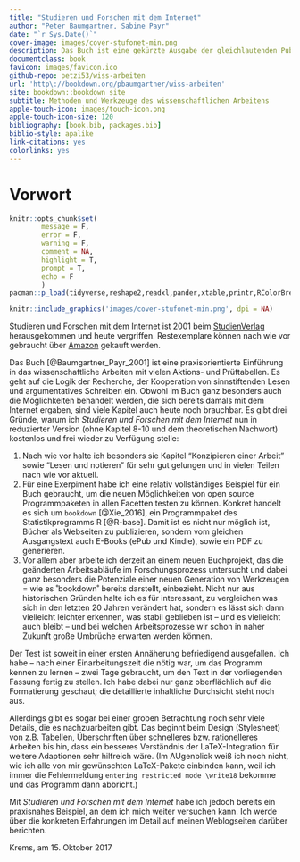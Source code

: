 ```yaml
--- 
title: "Studieren und Forschen mit dem Internet"
author: "Peter Baumgartner, Sabine Payr"
date: "`r Sys.Date()`"
cover-image: images/cover-stufonet-min.png
description: Das Buch ist eine gekürzte Ausgabe der gleichlautenden Publikation aud em Jahre 2001. Es beschreibt Arbeitsprozesse une Werkzeuge des wissenschaftlichen Arbeitens. Dabei wird besonders auf die (damals) neuen Möglichkeiten des Internets eingegangen. 
documentclass: book
favicon: images/favicon.ico
github-repo: petzi53/wiss-arbeiten
url: 'http\://bookdown.org/pbaumgartner/wiss-arbeiten'
site: bookdown::bookdown_site
subtitle: Methoden und Werkzeuge des wissenschaftlichen Arbeitens
apple-touch-icon: images/touch-icon.png
apple-touch-icon-size: 120
bibliography: [book.bib, packages.bib]
biblio-style: apalike
link-citations: yes
colorlinks: yes
---
```


# Vorwort {-}



```r
knitr::opts_chunk$set(
        message = F,
        error = F,
        warning = F,
        comment = NA,
        highlight = T,
        prompt = T,
        echo = F
        )
pacman::p_load(tidyverse,reshape2,readxl,pander,xtable,printr,RColorBrewer,knitr,emo)
```





```r
knitr::include_graphics('images/cover-stufonet-min.png', dpi = NA)
```

Studieren und Forschen mit dem Internet ist 2001 beim [StudienVerlag](http://www.studienverlag.at/page.cfm?vpath=buecher/buchdetail&bookclass=&titnr=1319) herausgekommen und heute vergriffen. Restexemplare können nach wie vor gebraucht über [Amazon](https://www.amazon.de/Studieren-Forschen-mit-dem-Internet/dp/3706513196/ref=sr_1_1?ie=UTF8&qid=1508089811&sr=8-1&keywords=studieren+und+forschen+mit+dem+internet) gekauft werden. 

Das Buch [@Baumgartner_Payr_2001] ist eine praxisorientierte Einführung in das wissenschaftliche Arbeiten mit vielen Aktions- und Prüftabellen. Es geht auf die Logik der Recherche, der Kooperation von sinnstiftenden Lesen und argumentatives Schreiben ein. Obwohl im Buch ganz besonders auch die Möglichkeiten behandelt werden, die sich bereits damals mit dem Internet ergaben, sind viele Kapitel auch heute noch brauchbar.
Es gibt drei Gründe, warum ich _Studieren und Forschen mit dem Internet_ nun in reduzierter Version (ohne Kapitel 8-10 und dem theoretischen Nachwort) kostenlos und frei wieder zu Verfügung stelle:

1. Nach wie vor halte ich besonders sie Kapitel "Konzipieren einer Arbeit" sowie "Lesen und notieren" für sehr gut gelungen und in vielen Teilen nach wie vor aktuell.
2. Für eine Exerpiment habe ich eine relativ vollständiges Beispiel für ein Buch gebraucht, um die neuen Möglichkeiten von open source Programmpaketen in allen Facetten testen zu können. Konkret handelt es sich um `bookdown` [@Xie_2016], ein Programmpaket des Statistikprogramms R [@R-base]. Damit ist es nicht nur möglich ist, Bücher als Webseiten zu publizieren, sondern vom gleichen Ausgangstext auch E-Books (ePub und Kindle), sowie ein PDF zu generieren.
3. Vor allem aber arbeite ich derzeit an einem neuen Buchprojekt, das die geänderten Arbeitsabläufe im Forschungsprozess untersucht und dabei ganz besonders die Potenziale einer neuen Generation von Werkzeugen =  wie es ˚bookdown˚ bereits darstellt, einbezieht. Nicht nur aus historischen Gründen halte ich es für interessant, zu vergleichen was sich  in den letzten 20 Jahren verändert hat, sondern es lässt sich dann vielleicht leichter erkennen, was stabil geblieben ist -- und es vielleicht auch bleibt -- und bei welchen Arbeitsprozesse wir schon in naher Zukunft große Umbrüche erwarten werden können. 

Der Test ist soweit in einer ersten Annäherung befriedigend ausgefallen. Ich habe -- nach einer Einarbeitungszeit die nötig war, um das Programm kennen zu lernen -- zwei Tage gebraucht, um den Text in der vorliegenden Fassung fertig zu stellen. Ich habe dabei nur ganz oberflächlich auf die Formatierung geschaut; die detaillierte inhaltliche Durchsicht steht noch aus. 

Allerdings gibt es sogar bei einer groben Betrachtung noch sehr viele Details, die es nachzuarbeiten gibt. Das beginnt beim Design (Stylesheet) von z.B. Tabellen, Überschriften über schnelleres bzw. rationelleres Arbeiten bis hin, dass ein besseres Verständnis der LaTeX-Integration für weitere Adaptionen sehr hilfreich wäre. (Im AUgenblick weiß ich noch nicht, wie ich alle von mir gewünschten LaTeX-Pakete einbinden kann, weil ich immer die Fehlermeldung `entering restricted mode \write18` bekomme und das Programm dann abbricht.)

Mit _Studieren und Forschen mit dem Internet_ habe ich jedoch bereits ein praxisnahes Beispiel, an dem ich mich weiter versuchen kann. Ich werde über die konkreten Erfahrungen im Detail auf meinen Weblogseiten darüber berichten.

Krems, am 15. Oktober 2017




